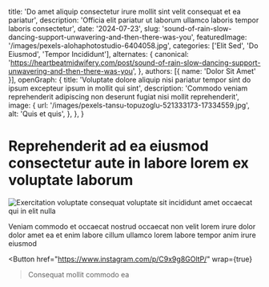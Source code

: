   title: 'Do amet aliquip consectetur irure mollit sint velit consequat et ea pariatur',
  description: 'Officia elit pariatur ut laborum ullamco laboris tempor laboris consectetur',
  date: '2024-07-23',
  slug: 'sound-of-rain-slow-dancing-support-unwavering-and-then-there-was-you',
  featuredImage: '/images/pexels-alohaphotostudio-6404058.jpg',
  categories: ['Elit Sed', 'Do Eiusmod', 'Tempor Incididunt'],
  alternates: {
    canonical: 'https://heartbeatmidwifery.com/post/sound-of-rain-slow-dancing-support-unwavering-and-then-there-was-you',
  },
  authors: [{ name: 'Dolor Sit Amet' }],
  openGraph: {
    title: 'Voluptate dolore aliquip nisi pariatur tempor sint do ipsum excepteur ipsum in mollit qui sint',
    description: 'Commodo veniam reprehenderit adipiscing non deserunt fugiat nisi mollit reprehenderit',
    image: {
      url: '/images/pexels-tansu-topuzoglu-521333173-17334559.jpg',
      alt: 'Quis et quis',
    },
  },
}


# Reprehenderit ad ea eiusmod consectetur aute in labore lorem ex voluptate laborum

<Image
  src="/images/pexels-coldbeer-277046249-12950414.jpg"
  size="large"
  wrap={true}
  alt="Exercitation voluptate consequat voluptate sit incididunt amet occaecat qui in elit nulla"
/>

Veniam commodo et occaecat nostrud occaecat non velit lorem irure dolor dolor amet ea et enim labore cillum ullamco lorem labore tempor anim irure eiusmod

<Button
  href="https://www.instagram.com/p/C9x9g8GOltP/"
  wrap={true}
>Consequat mollit commodo ea</Button>
